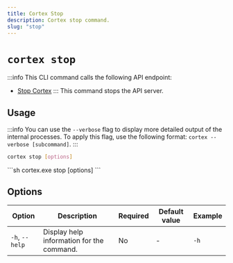 ```yaml
---
title: Cortex Stop
description: Cortex stop command.
slug: "stop"
---
```



# `cortex stop`
:::info
This CLI command calls the following API endpoint:
- [Stop Cortex](/api-reference#tag/system/delete/v1/system)
:::
This command stops the API server.

## Usage
:::info
You can use the `--verbose` flag to display more detailed output of the internal processes. To apply this flag, use the following format: `cortex --verbose [subcommand]`.
:::
<Tabs>
  <TabItem value="MacOs/Linux" label="MacOs/Linux">
  ```sh
  cortex stop [options]
  ```
  </TabItem>
  <TabItem value="Windows" label="Windows">
  ```sh
  cortex.exe stop [options]
  ```
  </TabItem>
</Tabs>


## Options

| Option            | Description                                           | Required | Default value | Example     |
|-------------------|-------------------------------------------------------|----------|---------------|-------------|
| `-h`, `--help`      | Display help information for the command.             | No       | -             | `-h`    |